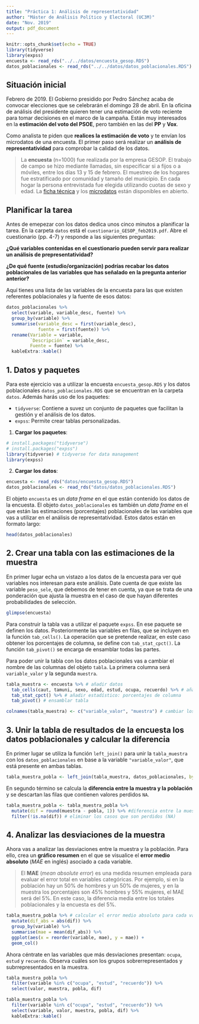 ```yaml
---
title: "Práctica 1: Análisis de representatividad"
author: "Máster de Análisis Político y Electoral (UC3M)"
date: "Nov. 2019"
output: pdf_document
---
```


```r
knitr::opts_chunk$set(echo = TRUE)
library(tidyverse)
library(expss)
encuesta <- read_rds("../../datos/encuesta_gesop.RDS")
datos_poblacionales <- read_rds("../../datos/datos_poblacionales.RDS")
```

## Situación inicial
Febrero de 2019. El Gobierno presidido por Pedro Sánchez acaba de convocar elecciones que se celebrarán el domingo 28 de abril. En la oficina de análisis del presidente quieren tener una estimación de voto reciente para tomar decisiones en el marco de la campaña. Están muy interesados en la **estimación del voto del PSOE**, pero también en las del **PP** y **Vox**.

Como analista te piden que **realices la estimación de voto** y te envían los microdatos de una encuesta. El primer paso será realizar un **análisis de representatividad** para comprobar la calidad de los datos. 

> La **encuesta** (n=1000) fue realizada por la empresa GESOP. El trabajo de campo se hizo mediante llamadas, sin especificar si a fijos o a móviles, entre los días 13 y 15 de febrero. El muestreo de los hogares fue estratificado por comunidad y tamaño del municipio. En cada hogar la persona entrevistada fue elegida utilizando cuotas de sexo y edad. La [ficha técnica](https://www.elperiodico.com/es/ext_resources/gesop/EP_EncPreelEspa%C3%B1a_Feb19_FichaT%C3%A9cnica+Cuestionario+ListaDeVariables.pdf) y los [microdatos](https://www.elperiodico.com/es/ext_resources/gesop/EP_EncPreelEspa%C3%B1a_Feb19_Microdatos.zip) están disponibles en abierto.

## Planificar la tarea
Antes de emepezar con los datos dedica unos cinco minutos a planificar la tarea. En la carpeta `datos` está el `cuestionario_GESOP_feb2019.pdf`. Abre el cuestionario (pp. 4-7) y responde a las siguientes preguntas:

**¿Qué variables contenidas en el cuestionario pueden servir para realizar un análisis de prepresentatividad?**

**¿De qué fuente (estudio/organización) podrías recabar los datos poblacionales de las variables que has señalado en la pregunta anterior anterior?** 
\newpage


Aquí tienes una lista de las variables de la encuesta para las que existen referentes poblacionales y la fuente de esos datos:

```r
datos_poblacionales %>% 
  select(variable, variable_desc, fuente) %>%
  group_by(variable) %>% 
  summarise(variable_desc = first(variable_desc),
            fuente = first(fuente)) %>% 
  rename(Variable = variable,
         `Descripción` = variable_desc,
         Fuente = fuente) %>% 
  kableExtra::kable()

```

## 1. Datos y paquetes
Para este ejercicio vas a utilizar la encuesta `encuesta_gesop.RDS` y los datos poblacionales `datos_poblacionales.RDS` que se encuentran en la carpeta `datos`. Además harás uso de los paquetes:

- `tidyverse`: Contiene a suvez un conjunto de paquetes que facilitan la gestión y el análisis de los datos.
- `expss`: Permite crear tablas personalizadas.

1) **Cargar los paquetes**:

```r
# install.packages("tidyverse")
# install.packages("expss")
library(tidyverse) # tidyverse for data management
library(expss)
```


2) **Cargar los datos**:

```r
encuesta <- read_rds("datos/encuesta_gesop.RDS")
datos_poblacionales <- read_rds("datos/datos_poblacionales.RDS")
```

El objeto `encuesta` es un *data frame* en el que están contenido los datos de la encuesta. El objeto `datos_poblacionales` es también un *data frame* en el que están las estimaciones (porcentajes) poblacionales de las variables que vas a utilizar en el análisis de representatividad. Estos datos están en formato largo:


```r
head(datos_poblacionales)
```

## 2. Crear una tabla con las estimaciones de la muestra

En primer lugar echa un vistazo a los datos de la encuesta para ver qué variables nos interesan para este análisis. Date cuenta de que existe las variable `peso_sele`, que debemos de tener en cuenta, ya que se trata de una ponderación que ajusta la muestra en el caso de que hayan diferentes probabilidades de selección.


```r
glimpse(encuesta)
```

Para construir la tabla vas a utilizar el paquete `expss`. En ese paquete se definen los datos. Posteriormente las variables en filas, que se incluyen en la función `tab_cells()`. La operación que se pretende realizar, en este caso obtener los porcentajes de columna, se define con `tab_stat_cpct()`. La función `tab_pivot()` se encarga de ensamblar todas las partes.

Para poder unir la tabla con los datos poblacionales vas a cambiar el nombre de las columnas del objeto `tabla`. La primera columna será `variable_valor` y la segunda `muestra`.

```r
tabla_muestra <- encuesta %>% # añadir datos
  tab_cells(caut, tamuni, sexo, edad, estud, ocupa, recuerdo) %>% # añadir variables
  tab_stat_cpct() %>% # añadir estadístico: porcentajes de columna
  tab_pivot() # ensamblar tabla

colnames(tabla_muestra) <- c("variable_valor", "muestra") # cambiar los nombres de las columnas
```

## 3. Unir la tabla de resultados de la encuesta los datos poblacionales y calcular la diferencia 

En primer lugar se utiliza la función `left_join()` para unir la `tabla_muestra` con los `datos_poblacionales` en base a la variable `"variable_valor"`, que está presente en ambas tablas.

```r
tabla_muestra_pobla <- left_join(tabla_muestra, datos_poblacionales, by = "variable_valor") # unir tabla con totales poblacionales
```

En segundo término se calcula la **diferencia entre la muestra y la población** y se descartan las filas que contienen valores perdidos `NA`.

```r
tabla_muestra_pobla <- tabla_muestra_pobla %>% 
  mutate(dif = round(muestra - pobla, 1)) %>% #diferencia entre la muestra y la población
  filter(!is.na(dif)) # eliminar los casos que son perdidos (NA)
```

## 4. Analizar las desviaciones de la muestra

Ahora vas a analizar las desviaciones entre la muestra y la población. Para ello, crea un **gráfico resumen** en el que se visualice el **error medio absoluto** (*MAE* en inglés) asociado a cada variable.

> El **MAE** (*mean absolute error*) es una medida resumen empleada para evaluar el error total en variables categóricas. Por ejemplo, si en la población hay un 50% de hombres y un 50% de mujeres, y en la muestra los porcentajes son 45% hombres y 55% mujeres, el MAE será del 5%. En este caso, la diferencia media entre los totales poblacionales y la encuesta es del 5%.


```r
tabla_muestra_pobla %>% # calcular el error medio absoluto para cada variable
  mutate(dif_abs = abs(dif)) %>% 
  group_by(variable) %>%
  summarise(mae = mean(dif_abs)) %>% 
  ggplot(aes(x = reorder(variable, mae), y = mae)) +
  geom_col()
```

Ahora céntrate en las variables que más desviaciones presentan: `ocupa`, `estud` y `recuerdo`. Observa cuáles son los grupos sobrerrepresentados y subrrepresentados en la muestra.

```r
tabla_muestra_pobla %>% 
  filter(variable %in% c("ocupa", "estud", "recuerdo")) %>% 
  select(valor, muestra, pobla, dif)

```

```r
tabla_muestra_pobla %>% 
  filter(variable %in% c("ocupa", "estud", "recuerdo")) %>% 
  select(variable, valor, muestra, pobla, dif) %>% 
  kableExtra::kable()
```



  
